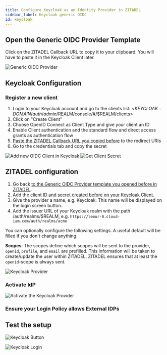 ```yaml
---
title: Configure Keycloak as an Identity Provider in ZITADEL
sidebar_label: Keycloak generic OIDC
id: keycloak
---
```



<Intro provider="Keycloak"/>

## Open the Generic OIDC Provider Template

<IDPsOverview templates="Generic OIDC"/>

Click on the ZITADEL Callback URL to copy it to your clipboard.
You will have to paste it in the Keycloak Client later.

![Generic OIDC Provider](/img/guides/zitadel_generic_oidc_create_provider.png)

## Keycloak Configuration

### Register a new client

1. Login to your Keycloak account and go to the clients list: <$KEYCLOAK-DOMAIN/auth/admin/$REALM/console/#/$REALM/clients>
2. Click on "Create Client"
3. Choose OpenID Connect as Client Type and give your client an ID
4. Enable Client authentication and the standard flow and direct access grants as authentication flow
5. [Paste the ZITADEL Callback URL you copied before](#open-the-generic-oidc-provider-template) to the redirect URIs
6. Go to the credentials tab and copy the secret

![Add new OIDC Client in Keycloak](/img/guides/keycloak_add_client.png)
![Get Client Secret](/img/guides/keycloak_client_secret.png)

## ZITADEL configuration

1. Go back [to the Generic OIDC Provider template you opened before in ZITADEL](#open-the-generic-oidc-provider-template).
2. Add the [client ID and secret created before on your Keycloak Client](#register-a-new-client).
3. Give the provider a name, e.g. Keycloak. This name will be displayed on the login screen button.
4. Add the issuer URL of your Keycloak realm with the path /auth/realms/$REALM, e.g. `https://lemur-0.cloud-iam.com/auth/realms/acme`

You can optionally configure the following settings.
A useful default will be filled if you don't change anything.

**Scopes**: The scopes define which scopes will be sent to the provider, `openid`, `profile`, and `email` are prefilled.
This information will be taken to create/update the user within ZITADEL.
ZITADEL ensures that at least the `openid`-scope is always sent.

<GeneralConfigDescription provider_account="Keycloak account" />

![Keycloak Provider](/img/guides/zitadel_keycloak_create_provider.png)

### Activate IdP

<Activate/>

![Activate the Keycloak Provider](/img/guides/zitadel_activate_keycloak.png)

### Ensure your Login Policy allows External IDPs

<CustomLoginPolicy/>

## Test the setup

<TestSetup loginscreen="your Keycloak login"/>

![Keycloak Button](/img/guides/zitadel_login_keycloak.png)

![Keycloak Login](/img/guides/keycloak_login.png)
